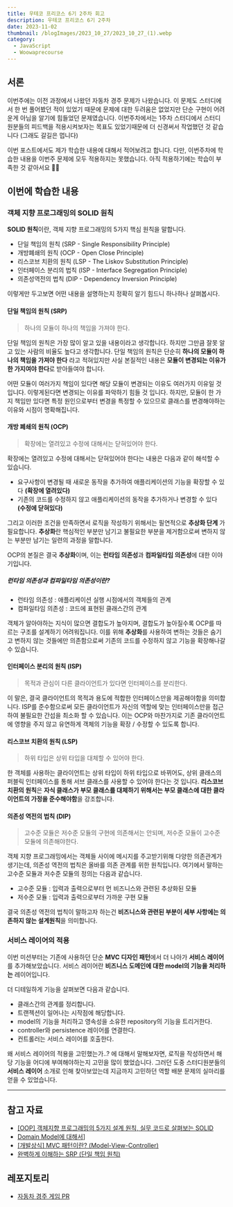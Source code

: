 ```yaml
---
title: 우테코 프리코스 6기 2주차 회고
description: 우테코 프리코스 6기 2주차
date: 2023-11-02
thumbnail: /blogImages/2023_10_27/2023_10_27_(1).webp
category:
  - JavaScript
  - Woowaprecourse
---
```


## 서론

이번주에는 이전 과정에서 나왔던 자동차 경주 문제가 나왔습니다.
이 문제도 스터디에서 한 번 풀어봤던 적이 있었기 때문에 문제에 대한 두려움은 없었지만 단순 구현이 어려운게 아님을 알기에 힘들었던 문제였습니다.
이번주차에서는 1주차 스터디에서 스터디원분들의 피드백을 적용시켜보자는 목표도 있었기때문에 더 신경써서 작업했던 것 같습니다 (그래도 갈길은 멉니다)

이번 포스트에서도 제가 학습한 내용에 대해서 적어보려고 합니다.
다만, 이번주차에 학습한 내용을 이번주 문제에 모두 적용하지는 못했습니다. 아직 적용하기에는 학습이 부족한 것 같아서요 🥲🥲

## 이번에 학습한 내용

### 객체 지향 프로그래밍의 SOLID 원칙

**SOLID 원칙**이란, 객체 지향 프로그래밍의 5가지 핵심 원칙을 말합니다.

- 단일 책임의 원칙 (SRP - Single Responsibility Principle)
- 개방폐쇄의 원칙 (OCP - Open Close Principle)
- 리스코브 치환의 원칙 (LSP - The Liskov Substitution Principle)
- 인터페이스 분리의 법칙 (ISP - Interface Segregation Principle)
- 의존성역전의 법칙 (DIP - Dependency Inversion Principle)

이렇게만 두고보면 어떤 내용을 설명하는지 정확히 알기 힘드니 하나하나 살펴봅시다.

#### 단일 책임의 원칙 (SRP)

> 하나의 모듈이 하나의 책임을 가져야 한다.

단일 책임의 원칙은 가장 많이 알고 있을 내용이라고 생각합니다. 하지만 그만큼 잘못 알고 있는 사람의 비율도 높다고 생각합니다.
단일 책임의 원칙은 단순히 **하나의 모듈이 하나의 책임을 가져야 한다** 라고 적혀있지만 사실 본질적인 내용은 **모듈이 변경되는 이유가 한 가지여야 한다**로 받아들여야 합니다.

어떤 모듈이 여러가지 책임이 있다면 해당 모듈이 변경되는 이유도 여러가지 이유일 것 입니다. 이렇게된다면 변경되는 이유를 파악하기 힘들 것 입니다.
하지만, 모듈이 한 가지 책임만 있다면 특정 원인으로부터 변경을 특정할 수 있으므로 클래스를 변경해야하는 이유와 시점이 명확해집니다.

#### 개방 폐쇄의 원칙 (OCP)

> 확장에는 열려있고 수정에 대해서는 닫혀있어야 한다.

확장에는 열려있고 수정에 대해서는 닫혀있어야 한다는 내용은 다음과 같이 해석할 수 있습니다.

- 요구사항이 변경될 때 새로운 동작을 추가하여 애플리케이션의 기능을 확장할 수 있다 **(확장에 열려있다)**
- 기존의 코드를 수정하지 않고 애플리케이션의 동작을 추가하거나 변경할 수 있다 **(수정에 닫혀있다)**

그리고 이러한 조건을 만족하면서 로직을 작성하기 위해서는 필연적으로 **추상화 단계** 가 필요합니다.
**추상화**란 핵심적인 부분만 남기고 불필요한 부분을 제거함으로써 변하지 않는 부분만 남기는 일련의 과정을 말합니다.

OCP의 본질은 결국 **추상화**이며, 이는 **런타임 의존성**과 **컴파일타임 의존성**에 대한 이야기입니다.

##### 런타임 의존성과 컴파일타임 의존성이란?

- 런타임 의존성 : 애플리케이션 실행 시점에서의 객체들의 관계
- 컴파일타임 의존성 : 코드에 표현된 클래스간의 관계

객체가 알아야하는 지식이 많으면 결합도가 높아지며, 결합도가 높아질수록 OCP를 따르는 구조를 설계하기 어려워집니다.
이를 위해 **추상화**를 사용하여 변하는 것들은 숨기고 변하지 않는 것들에만 의존함으로써 기존의 코드를 수정하지 않고 기능을 확장해나갈 수 있습니다.

#### 인터페이스 분리의 원칙 (ISP)

> 목적과 관심이 다른 클라이언트가 있다면 인터페이스를 분리한다.

이 말은, 결국 클라이언트의 목적과 용도에 적합한 인터페이스만을 제공해야함을 의미합니다. ISP를 준수함으로써 모든 클라이언트가 자신의 역할에 맞는 인터페이스만을 접근하여 불필요한 간섭을 최소화 할 수 있습니다.
이는 OCP와 마찬가지로 기존 클라이언트에 영향을 주지 않고 유연하게 객체의 기능을 확장 / 수정할 수 있도록 합니다.

#### 리스코브 치환의 원칙 (LSP)

> 하위 타입은 상위 타입을 대체할 수 있어야 한다.

한 객체를 사용하는 클라이언트는 상위 타입이 하위 타입으로 바뀌어도, 상위 클래스의 퍼블릭 인터페이스를 통해 서브 클래스를 사용할 수 있어야 한다는 것 입니다.
**리스코브 치환의 원칙**은 **자식 클래스가 부모 클래스를 대체하기 위해서는 부모 클래스에 대한 클라이언트의 가정을 준수해야함**을 강조합니다.

#### 의존성 역전의 법칙 (DIP)

> 고수준 모듈은 저수준 모듈의 구현에 의존해서는 안되며, 저수준 모듈이 고수준 모듈에 의존해야한다.

객체 지향 프로그래밍에서는 객체들 사이에 메시지를 주고받기위해 다양한 의존관계가 생기는데, 의존성 역전의 법칙은 올바를 의존 관계를 위한 원칙입니다.
여기에서 말하는 고수준 모듈과 저수준 모듈의 정의는 다음과 같습니다.

- 고수준 모듈 : 입력과 출력으로부터 먼 비즈니스와 관련된 추상화된 모듈
- 저수준 모듈 : 입력과 출력으로부터 가까운 구현 모듈

결국 의존성 역전의 법칙이 말하고자 하는건 **비즈니스와 관련된 부분이 세부 사항에는 의존하지 않는 설계원칙**을 의미합니다.

### 서비스 레이어의 적용

이번 미션부터는 기존에 사용하던 단순 **MVC 디자인 패턴**에서 더 나아가 **서비스 레이어**를 추가해보았습니다.
서비스 레이어란 **비즈니스 도메인에 대한 model의 기능을 처리하는** 레이어입니다.

더 디테일하게 기능을 살펴보면 다음과 같습니다.

- 클래스간의 관계를 정리합니다.
- 트랜젝션이 일어나는 시작점에 해당합니다.
- model의 기능을 처리하고 영속성을 소유한 repository의 기능을 트리거한다.
- controller와 persistence 레이어를 연결한다.
- 컨트롤러는 서비스 레이어를 호출한다.

왜 서비스 레이어의 적용을 고민했는가..? 에 대해서 말해보자면, 로직을 작성하면서 해당 기능을 어디에 부여해야하는지 고민을 많이 했었습니다.
그러던 도중 스터디원분들의 **서비스 레이어** 소개로 인해 찾아보았는데 지금까지 고민하던 역할 배분 문제의 실마리를 얻을 수 있었습니다.

---

## 참고 자료

- [[OOP] 객체지향 프로그래밍의 5가지 설계 원칙, 실무 코드로 살펴보는 SOLID](https://mangkyu.tistory.com/194)
- [Domain Model에 대해서](https://umbum.dev/1203/)]
- [[개발상식] MVC 패턴이란? (Model-View-Controller)](https://cocoon1787.tistory.com/733)
- [완벽하게 이해하는 SRP (단일 책임 원칙)](https://inpa.tistory.com/entry/OOP-%F0%9F%92%A0-%EC%95%84%EC%A3%BC-%EC%89%BD%EA%B2%8C-%EC%9D%B4%ED%95%B4%ED%95%98%EB%8A%94-SRP-%EB%8B%A8%EC%9D%BC-%EC%B1%85%EC%9E%84-%EC%9B%90%EC%B9%99)

## 레포지토리

- [자동차 경주 게임 PR](https://github.com/woowacourse-precourse/javascript-racingcar-6/pull/85)
